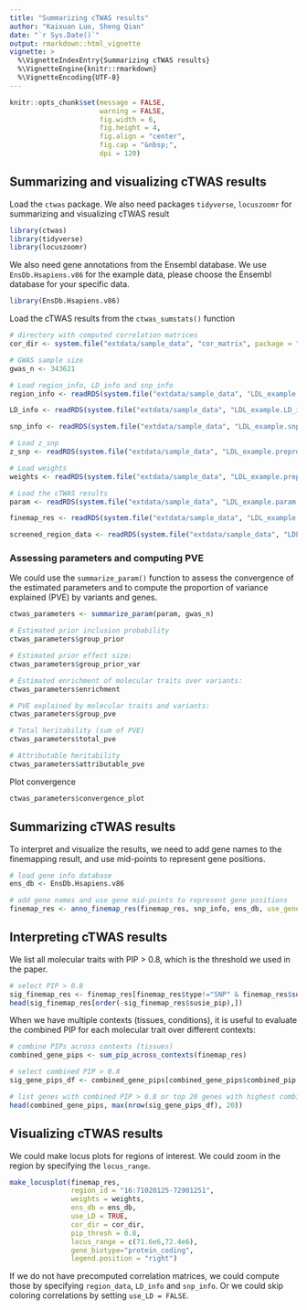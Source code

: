 ```yaml
---
title: "Summarizing cTWAS results"
author: "Kaixuan Luo, Sheng Qian"
date: "`r Sys.Date()`"
output: rmarkdown::html_vignette
vignette: >
  %\VignetteIndexEntry{Summarizing cTWAS results}
  %\VignetteEngine{knitr::rmarkdown}
  %\VignetteEncoding{UTF-8}
---
```



```r
knitr::opts_chunk$set(message = FALSE,
                      warning = FALSE,
                      fig.width = 6,
                      fig.height = 4,
                      fig.align = "center",
                      fig.cap = "&nbsp;",
                      dpi = 120)
```



## Summarizing and visualizing cTWAS results

Load the `ctwas` package. We also need packages `tidyverse`, `locuszoomr` for summarizing and visualizing cTWAS result
```r
library(ctwas)
library(tidyverse)
library(locuszoomr)
```


We also need gene annotations from the Ensembl database. We use `EnsDb.Hsapiens.v86` for the example data, please choose the Ensembl database for your specific data. 
```r
library(EnsDb.Hsapiens.v86)
```


Load the cTWAS results from the `ctwas_sumstats()` function
```r
# directory with computed correlation matrices
cor_dir <- system.file("extdata/sample_data", "cor_matrix", package = "ctwas")

# GWAS sample size
gwas_n <- 343621

# Load region_info, LD_info and snp_info
region_info <- readRDS(system.file("extdata/sample_data", "LDL_example.region_info.RDS", package = "ctwas"))

LD_info <- readRDS(system.file("extdata/sample_data", "LDL_example.LD_info.RDS", package = "ctwas"))

snp_info <- readRDS(system.file("extdata/sample_data", "LDL_example.snp_info.RDS", package = "ctwas"))

# Load z_snp
z_snp <- readRDS(system.file("extdata/sample_data", "LDL_example.preprocessed.z_snp.RDS", package = "ctwas"))

# Load weights
weights <- readRDS(system.file("extdata/sample_data", "LDL_example.preprocessed.weights.RDS", package = "ctwas"))

# Load the cTWAS results
param <- readRDS(system.file("extdata/sample_data", "LDL_example.param.RDS", package = "ctwas"))

finemap_res <- readRDS(system.file("extdata/sample_data", "LDL_example.finemap_res.RDS", package = "ctwas"))

screened_region_data <- readRDS(system.file("extdata/sample_data", "LDL_example.screened_region_data.RDS", package = "ctwas"))
```


### Assessing parameters and computing PVE

We could use the `summarize_param()` function to assess the convergence of the estimated parameters and 
to compute the proportion of variance explained (PVE) by variants and genes. 
```r
ctwas_parameters <- summarize_param(param, gwas_n)
```


```r
# Estimated prior inclusion probability
ctwas_parameters$group_prior

# Estimated prior effect size:
ctwas_parameters$group_prior_var

# Estimated enrichment of molecular traits over variants:
ctwas_parameters$enrichment

# PVE explained by molecular traits and variants:
ctwas_parameters$group_pve

# Total heritability (sum of PVE)
ctwas_parameters$total_pve

# Attributable heritability
ctwas_parameters$attributable_pve
```


Plot convergence
```r
ctwas_parameters$convergence_plot
```



## Summarizing cTWAS results

To interpret and visualize the results, we need to add gene names to the finemapping result, and use mid-points to represent gene positions.
```r
# load gene info database
ens_db <- EnsDb.Hsapiens.v86

# add gene names and use gene mid-points to represent gene positions
finemap_res <- anno_finemap_res(finemap_res, snp_info, ens_db, use_gene_pos = "mid")
```


## Interpreting cTWAS results

We list all molecular traits with PIP > 0.8, which is the threshold we used in the paper.
```r
# select PIP > 0.8
sig_finemap_res <- finemap_res[finemap_res$type!="SNP" & finemap_res$susie_pip > 0.8,]
head(sig_finemap_res[order(-sig_finemap_res$susie_pip),])
```


When we have multiple contexts (tissues, conditions), 
it is useful to evaluate the combined PIP for each molecular trait over different contexts:

```r
# combine PIPs across contexts (tissues)
combined_gene_pips <- sum_pip_across_contexts(finemap_res)

# select combined PIP > 0.8
sig_gene_pips_df <- combined_gene_pips[combined_gene_pips$combined_pip > 0.8, ]

# list genes with combined PIP > 0.8 or top 20 genes with highest combined PIPs
head(combined_gene_pips, max(nrow(sig_gene_pips_df), 20))
```



## Visualizing cTWAS results

We could make locus plots for regions of interest. We could zoom in the region by specifying the `locus_range`.

```r
make_locusplot(finemap_res,
               region_id = "16:71020125-72901251",
               weights = weights,
               ens_db = ens_db, 
               use_LD = TRUE,
               cor_dir = cor_dir,
               pip_thresh = 0.8,
               locus_range = c(71.6e6,72.4e6),
               gene_biotype="protein_coding",
               legend.position = "right")
```

If we do not have precomputed correlation matrices, we could compute those by specifying `region_data`, `LD_info` and `snp_info`. Or we could skip coloring correlations by setting `use_LD = FALSE`. 


